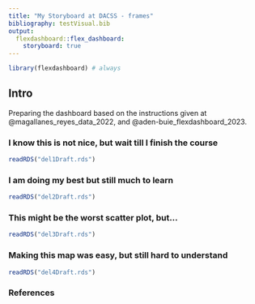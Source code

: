 ```yaml
---
title: "My Storyboard at DACSS - frames"
bibliography: testVisual.bib
output: 
  flexdashboard::flex_dashboard:
    storyboard: true
---
```


```r
library(flexdashboard) # always
```

## Intro {.sidebar}

Preparing the dashboard based on the instructions given at @magallanes_reyes_data_2022, and @aden-buie_flexdashboard_2023.



### I know this is not nice, but wait till I finish the course


```r
readRDS("del1Draft.rds")
```



### I am doing my best but still much to learn

```r
readRDS("del2Draft.rds")
```


### This might be the worst scatter plot, but...

```r
readRDS("del3Draft.rds")
```

### Making this map was easy, but still hard to understand

```r
readRDS("del4Draft.rds")
```

### References
